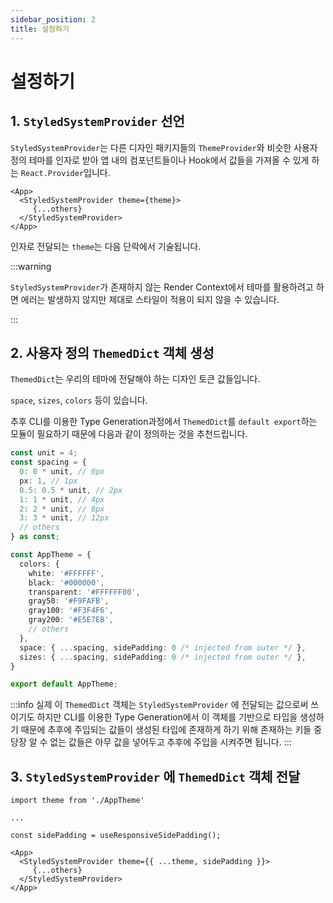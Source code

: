 ```yaml
---
sidebar_position: 2
title: 설정하기
---
```


# 설정하기

## 1. `StyledSystemProvider` 선언

`StyledSystemProvider`는 다른 디자인 패키지들의 `ThemeProvider`와 비슷한 사용자 정의 테마를 인자로 받아 앱 내의 컴포넌트들이나 Hook에서 값들을 가져올 수 있게 하는 `React.Provider`입니다.

```tsx title="App.tsx"
<App>
  <StyledSystemProvider theme={theme}>
     {...others}
  </StyledSystemProvider>
</App>
```

인자로 전달되는 `theme`는 다음 단락에서 기술됩니다.

:::warning

`StyledSystemProvider`가 존재하지 않는 Render Context에서 테마를 활용하려고 하면 에러는 발생하지 않지만 제대로 스타일이 적용이 되지 않을 수 있습니다.

:::

## 2. 사용자 정의 `ThemedDict` 객체 생성

`ThemedDict`는 우리의 테마에 전달해야 하는 디자인 토큰 값들입니다.

`space`, `sizes`, `colors` 등이 있습니다.

추후 CLI를 이용한 Type Generation과정에서 `ThemedDict`를 `default export`하는 모듈이 필요하기 때문에 다음과 같이 정의하는 것을 추천드립니다.

```ts title="Theme.ts"
const unit = 4;
const spacing = {
  0: 0 * unit, // 0px
  px: 1, // 1px
  0.5: 0.5 * unit, // 2px
  1: 1 * unit, // 4px
  2: 2 * unit, // 8px
  3: 3 * unit, // 12px
  // others
} as const;

const AppTheme = {
  colors: {
    white: '#FFFFFF',
    black: '#000000',
    transparent: '#FFFFFF00',
    gray50: '#F9FAFB',
    gray100: '#F3F4F6',
    gray200: '#E5E7EB',
    // others
  },
  space: { ...spacing, sidePadding: 0 /* injected from outer */ },
  sizes: { ...spacing, sidePadding: 0 /* injected from outer */ },
}

export default AppTheme;
```

:::info
실제 이 `ThemedDict` 객체는 `StyledSystemProvider` 에 전달되는 값으로써 쓰이기도 하지만 CLI를 이용한 Type Generation에서 이 객체를 기반으로 타입을 생성하기 때문에 추후에 주입되는 값들이 생성된 타입에 존재하게 하기 위해 존재하는 키들 중 당장 알 수 없는 값들은 아무 값을 넣어두고 추후에 주입을 시켜주면 됩니다.
:::

## 3. `StyledSystemProvider` 에 `ThemedDict` 객체 전달

```tsx title="App.tsx"
import theme from './AppTheme'

...

const sidePadding = useResponsiveSidePadding();

<App>
  <StyledSystemProvider theme={{ ...theme, sidePadding }}>
     {...others}
  </StyledSystemProvider>
</App>
```